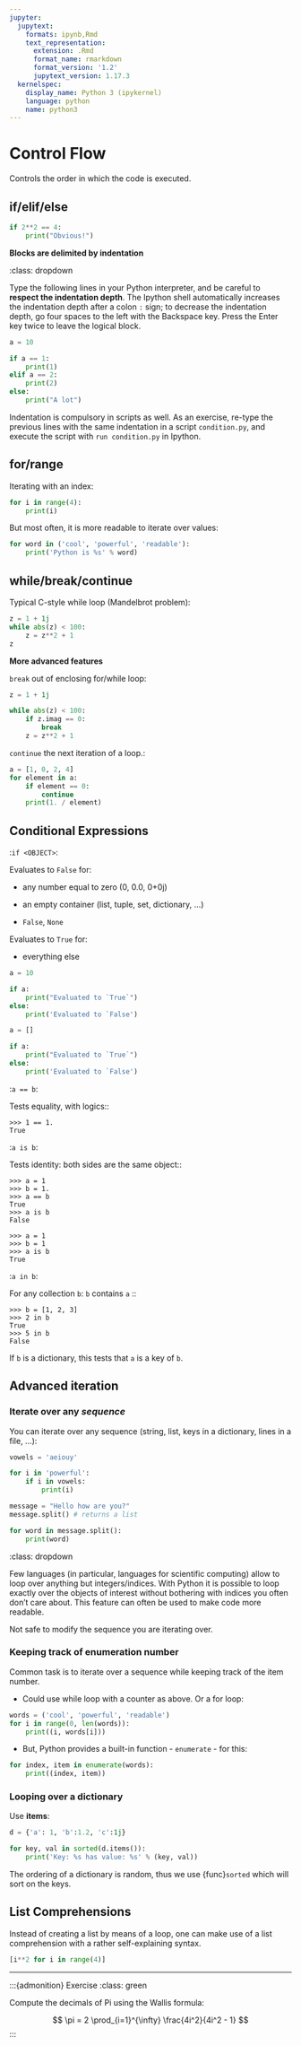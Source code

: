 ```yaml
---
jupyter:
  jupytext:
    formats: ipynb,Rmd
    text_representation:
      extension: .Rmd
      format_name: rmarkdown
      format_version: '1.2'
      jupytext_version: 1.17.3
  kernelspec:
    display_name: Python 3 (ipykernel)
    language: python
    name: python3
---
```


# Control Flow

Controls the order in which the code is executed.

## if/elif/else

```python
if 2**2 == 4:
    print("Obvious!")
```

**Blocks are delimited by indentation**

::: {note}
:class: dropdown

Type the following lines in your Python interpreter, and be careful
to **respect the indentation depth**. The Ipython shell automatically
increases the indentation depth after a colon `:` sign; to
decrease the indentation depth, go four spaces to the left with the
Backspace key. Press the Enter key twice to leave the logical block.
:::

```python
a = 10
```

```python
if a == 1:
    print(1)
elif a == 2:
    print(2)
else:
    print("A lot")
```

Indentation is compulsory in scripts as well. As an exercise, re-type the
previous lines with the same indentation in a script `condition.py`, and
execute the script with `run condition.py` in Ipython.

## for/range

Iterating with an index:

```python
for i in range(4):
    print(i)
```

But most often, it is more readable to iterate over values:

```python
for word in ('cool', 'powerful', 'readable'):
    print('Python is %s' % word)
```

## while/break/continue

Typical C-style while loop (Mandelbrot problem):

```python
z = 1 + 1j
while abs(z) < 100:
    z = z**2 + 1
z
```

**More advanced features**

`break` out of enclosing for/while loop:

```python
z = 1 + 1j
```

```python
while abs(z) < 100:
    if z.imag == 0:
        break
    z = z**2 + 1
```

`continue` the next iteration of a loop.:

```python
a = [1, 0, 2, 4]
for element in a:
    if element == 0:
        continue
    print(1. / element)
```

<!-- #region -->
## Conditional Expressions



:`if <OBJECT>`: 

Evaluates to `False` for:

* any number equal to zero (0, 0.0, 0+0j)

* an empty container (list, tuple, set, dictionary, …)

* `False`, `None`

Evaluates to `True` for:

* everything else
<!-- #endregion -->

```python
a = 10

if a:
    print("Evaluated to `True`")
else:
    print('Evaluated to `False')
```

```python
a = []

if a:
    print("Evaluated to `True`")
else:
    print('Evaluated to `False')
```

<!-- #region -->
:``a == b``:

  Tests equality, with logics::

    >>> 1 == 1.
    True

:``a is b``:

  Tests identity: both sides are the same object::

    >>> a = 1
    >>> b = 1.
    >>> a == b
    True
    >>> a is b
    False

    >>> a = 1
    >>> b = 1
    >>> a is b
    True

:``a in b``:

  For any collection ``b``: ``b`` contains ``a`` ::

    >>> b = [1, 2, 3]
    >>> 2 in b
    True
    >>> 5 in b
    False


  If ``b`` is a dictionary, this tests that ``a`` is a key of ``b``.


## Advanced iteration

### Iterate over any *sequence*

You can iterate over any sequence (string, list, keys in a dictionary, lines in
a file, ...):
<!-- #endregion -->

```python
vowels = 'aeiouy'
```

```python
for i in 'powerful':
    if i in vowels:
        print(i)
```

```python
message = "Hello how are you?"
message.split() # returns a list
```

```python
for word in message.split():
    print(word)
```

::: {note}
:class: dropdown

Few languages (in particular, languages for scientific computing) allow to
loop over anything but integers/indices. With Python it is possible to
loop exactly over the objects of interest without bothering with indices
you often don't care about. This feature can often be used to make
code more readable.
:::

:::{warning}
Not safe to modify the sequence you are iterating over.
:::

### Keeping track of enumeration number

Common task is to iterate over a sequence while keeping track of the
item number.

- Could use while loop with a counter as above. Or a for loop:

```python
words = ('cool', 'powerful', 'readable')
for i in range(0, len(words)):
    print((i, words[i]))
```

- But, Python provides a built-in function - `enumerate` - for this:

```python
for index, item in enumerate(words):
    print((index, item))
```

### Looping over a dictionary

Use **items**:

```python
d = {'a': 1, 'b':1.2, 'c':1j}
```

```python
for key, val in sorted(d.items()):
    print('Key: %s has value: %s' % (key, val))
```

:::{note}
The ordering of a dictionary is random, thus we use {func}`sorted`
which will sort on the keys.
:::

## List Comprehensions

Instead of creating a list by means of a loop, one can make use
of a list comprehension with a rather self-explaining syntax.

```python
[i**2 for i in range(4)]
```

______________________________________________________________________

:::{admonition} Exercise
:class: green

Compute the decimals of Pi using the Wallis formula:

$$
\pi = 2 \prod_{i=1}^{\infty} \frac{4i^2}{4i^2 - 1}
$$
:::
